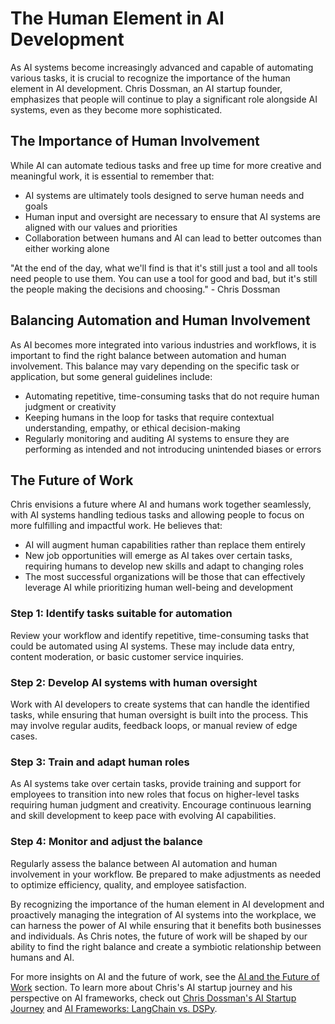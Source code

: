 
# The Human Element in AI Development

As AI systems become increasingly advanced and capable of automating various tasks, it is crucial to recognize the importance of the human element in AI development. Chris Dossman, an AI startup founder, emphasizes that people will continue to play a significant role alongside AI systems, even as they become more sophisticated.

## The Importance of Human Involvement

While AI can automate tedious tasks and free up time for more creative and meaningful work, it is essential to remember that:

- AI systems are ultimately tools designed to serve human needs and goals
- Human input and oversight are necessary to ensure that AI systems are aligned with our values and priorities
- Collaboration between humans and AI can lead to better outcomes than either working alone

<Callout type="info">

"At the end of the day, what we'll find is that it's still just a tool and all tools need people to use them. You can use a tool for good and bad, but it's still the people making the decisions and choosing." - Chris Dossman

</Callout>

## Balancing Automation and Human Involvement

As AI becomes more integrated into various industries and workflows, it is important to find the right balance between automation and human involvement. This balance may vary depending on the specific task or application, but some general guidelines include:

- Automating repetitive, time-consuming tasks that do not require human judgment or creativity
- Keeping humans in the loop for tasks that require contextual understanding, empathy, or ethical decision-making
- Regularly monitoring and auditing AI systems to ensure they are performing as intended and not introducing unintended biases or errors

## The Future of Work

Chris envisions a future where AI and humans work together seamlessly, with AI systems handling tedious tasks and allowing people to focus on more fulfilling and impactful work. He believes that:

- AI will augment human capabilities rather than replace them entirely
- New job opportunities will emerge as AI takes over certain tasks, requiring humans to develop new skills and adapt to changing roles
- The most successful organizations will be those that can effectively leverage AI while prioritizing human well-being and development

<Steps>

### Step 1: Identify tasks suitable for automation

Review your workflow and identify repetitive, time-consuming tasks that could be automated using AI systems. These may include data entry, content moderation, or basic customer service inquiries.

### Step 2: Develop AI systems with human oversight

Work with AI developers to create systems that can handle the identified tasks, while ensuring that human oversight is built into the process. This may involve regular audits, feedback loops, or manual review of edge cases.

### Step 3: Train and adapt human roles

As AI systems take over certain tasks, provide training and support for employees to transition into new roles that focus on higher-level tasks requiring human judgment and creativity. Encourage continuous learning and skill development to keep pace with evolving AI capabilities.

### Step 4: Monitor and adjust the balance

Regularly assess the balance between AI automation and human involvement in your workflow. Be prepared to make adjustments as needed to optimize efficiency, quality, and employee satisfaction.

</Steps>

By recognizing the importance of the human element in AI development and proactively managing the integration of AI systems into the workplace, we can harness the power of AI while ensuring that it benefits both businesses and individuals. As Chris notes, the future of work will be shaped by our ability to find the right balance and create a symbiotic relationship between humans and AI.

For more insights on AI and the future of work, see the [AI and the Future of Work](/ai-future-work) section. To learn more about Chris's AI startup journey and his perspective on AI frameworks, check out [Chris Dossman's AI Startup Journey](/ai-startup-journey) and [AI Frameworks: LangChain vs. DSPy](/langchain-vs-dspy).